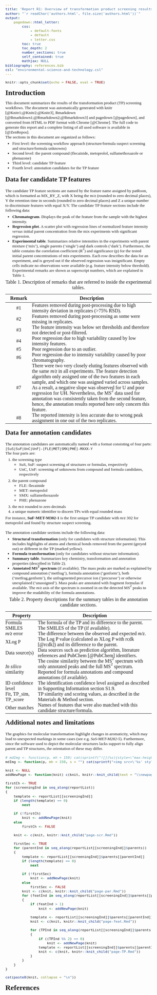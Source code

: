 ```yaml
---
title: 'Report R1: Overview of transformation product screening results'
author: "`r readChar('authors.html', file.size('authors.html'))`"
output:
    pagedown::html_letter:
        css:
            - default-fonts
            - default
            - letter.css
        toc: true
        toc_depth: 2
        number_sections: true
        self_contained: true
        mathjax: NULL
bibliography: references.bib
csl: "environmental-science-and-technology.csl"
---
```


```r
knitr::opts_chunk$set(echo = FALSE, eval = TRUE)
```

<style>

.row2 {
    display: flex;
    flex-wrap: nowrap;
    justify-content: space-evenly;
    align-items: center;
}

.formulaTxt {
    font-size: 16pt;
    font-weight: bold;
    margin: 25px;
}

table {
    margin: 0px;
}

h1 {
    font-size: 18pt;
    margin-block-start: 0.5em;
    margin-block-end: 0.5em;
}

h2 {
    font-size: 16pt;
    margin-block-start: 0.8em;
    margin-block-end: 0.8em;
}

h3 {
    font-size: 12pt;
    margin-block-start: 0.5em;
    margin-block-end: 0.5em;
}

h4 {
    font-size: 11pt;
    margin-block-start: 0.5em;
    margin-block-end: 0.5em;
}

/*tbody, ul, p {
    font-size: 11pt;
}*/

td {
    padding: 0px;
}

p {
    margin-top: 0px;
    margin-bottom: 0px;
}

pre {
    margin: 0px;
}

ol, ul {
    margin-top: 5px;
    margin-bottom: 5px;
}

body {
    font-family: serif;
    font-size: 10pt;
}

* {
  /* Override default margins*/
  --pagedjs-margin-right: 0.8in;
  --pagedjs-margin-left: 0.8in;
  --pagedjs-margin-top: 0.6in;
  --pagedjs-margin-bottom: 0.6in;
}

/* https://github.com/rstudio/pagedown/issues/89#issuecomment-475915999 */
a[href^="http"]:not([class="uri"])::after {
  content: "";
}

/* to avoid referring to page numbers */
/*a[href^="#"]:not([class="uri"], [class="leaders"])::after {
  content: "" !important;
}*/
sup a[href^="#"]:not([class="uri"])::after {
  content: "" !important;
}

.author {
    font-weight: normal;
    font-size: small;
}

/* don't add additional line spacing above superscripted text: https://stackoverflow.com/a/1530819 */
sup {
    vertical-align: top;
    position: relative;
    top: -0.5em;
}

/* BUG: avoid newlines after reference numbers in bibliography --> copied from: https://github.com/rstudio/rmarkdown/issues/1959 */
div.csl-bib-body { }
div.csl-entry {
  clear: both;
$if(csl-entry-spacing)$
  margin-bottom: $csl-entry-spacing$;
$endif$
}
.hanging div.csl-entry {
  margin-left:2em;
  text-indent:-2em;
}
div.csl-left-margin {
  min-width:2em;
  float:left;
}
div.csl-right-inline {
  margin-left:2em;
  padding-left:1em;
}
div.csl-indent {
  margin-left: 2em;
}

</style>

<script>
// HACK HACK HACK: toggle on authors a bit after loading, to prevent strange page breaks on the title page
setTimeout(function() { document.getElementById("author_block").style.display="block" }, 1000);
</script>

\newpage

# Introduction

This document summarizes the results of the transformation product (TP) screening workflows. The document was
automatically generated with knitr [@Knitr1;@Knitr2;@Knitr3], Rmarkdown [@Rmarkdown1;@Rmarkdown2;@Rmarkdown3] and
pagedown [@pagedown], and converted from HTML to PDF format with Chrome [@Chrome]. The full code to generate this report
and a complete listing of all used software is available in [@ZenRepos].

The sections in this document are organized as follows:

* First level: the screening workflow approach (structure/formula suspect screening and structure/formula unknowns)
* Second level: the parent compound (flecainide, metoprolol, sulfamethoxazole or phenazone)
* Third level: candidate TP feature
* Fourth level: annotation candidates for the TP feature

## Data for candidate TP features

The candidate TP feature sections are named by the feature name assigned by patRoon, which is formatted as MX_RY_Z, with
X being the m/z (rounded to zero decimal places), Y the retention time in seconds (rounded to zero decimal places) and Z a unique number to discriminate features with
equal X/Y. The candidate TP feature sections include the following data:

* **Chromatogram**. Displays the peak of the feature from the sample with the highest intensity.
* **Regression plot**. A scatter plot with regression lines of normalized feature intensity _versus_ initial parent concentration from the mix experiments with significant regression.
* **Experimental table**. Summarizes relative intensities in the experiments with parent mixture ('mix'), single parents ('single') and dark controls ('dark'). Furthermore, the table contains the correlation coefficient (R<sup>2</sup>) and significance (p) for the tested initial parent concentrations of mix experiments. Each row describes the data for an experiment, and is greyed out if the observed regression was insignificant. Empty cells indicate no observations were available (e.g. feature intensity below threshold). Experimental remarks are shown as superscript numbers, which are explained in Table 1.

Remark                     | Description
:------------------------: | -------------------------------------------------------------------------------------------------------------------
<a name="remark-1">\#1</a> | Features removed during post-processing due to high intensity deviation in replicates (>75% RSD).
<a name="remark-2">\#2</a> | Features removed during post-processing as some were missing in replicates.
<a name="remark-3">\#3</a> | The feature intensity was below set thresholds and therefore not detected or post-filtered.
<a name="remark-4">\#4</a> | Poor regression due to high variability caused by low intensity features.
<a name="remark-5">\#5</a> | Poor regression due to an outlier.
<a name="remark-6">\#6</a> | Poor regression due to intensity variability caused by poor chromatography.
<a name="remark-7">\#7</a> | There were two very closely eluting features observed with the same _m/z_ in all experiments. The feature detection algorithm only assigned one of the two features in each sample, and which one was assigned varied across samples. As a result, a negative slope was observed for U and poor regression for UH. Nevertheless, the MS<sup>2</sup> data used for annotation was consistently taken from the second feature, hence, the annotation results reported here only concern this feature.
<a name="remark-8">\#8</a> | The reported intensity is less accurate due to wrong peak assignment in one out of the two replicates.


Table: Table 1. Description of remarks that are referred to inside the experimental tables.

\newpage

## Data for annotation candidates

The annotation candidates are automatically named with a format consisting of four parts:

```
[SuS|SuF|UnC|UnF]-[FLE|MET|SMX|PHE]-MXXX-Y
```

The four parts are:

1. the screening type
    * SuS, SuF: suspect screening of structures or formulas, respectively
    * UnC, UnF: screening of unknowns from compound and formula candidates, respectively
2. the parent compound
    * FLE: flecainide
    * MET: metoprolol
    * SMX: sulfamethoxazole
    * PHE: phenazone
3. the _m/z_ rounded to zero decimals
4. a unique numeric identifier to discern TPs with equal rounded mass

For instance, **SuF-MET-M302-1** is the first unique TP candidate with _m/z_ 302 for metoprolol and found by structure suspect screening.

<br>The annotation candidate sections include the following data:

* **Structural transformation** (only for candidates with structure information). This includes highlights of atoms and chemical bonds removed from the parent (greyed out) or different in the TP (marked yellow).
* **Formula transformation** (only for candidates without structure information).
* **Summary table**. Summarizes key chemistry, transformation and annotation properties (described in Table 2).
* **Annotated MS<sup>2</sup> spectrum** (if available). The mass peaks are marked as explained by compound annotation (‘metfrag’), formula annotation (‘genform’), both (‘metfrag,genform’), the unfragmented precursor ion (‘precursor’) or otherwise unexplained (‘unassigned’). Mass peaks are annotated with fragment formulas if available. The _m/z_ axis of the spectrum is zoomed in on the detected MS<sup>2</sup> peaks to improve the readability of the formula annotations.

Property                | Description
----------------------- | -------------------------------------------------------------------------------
Formula                 | The formula of the TP and its difference to the parent.
SMILES                  | The SMILES of the TP (if available).
_m/z_ error             | The difference between the observed and expected _m/z_.
XLog P                  | The Log P value (calculated as XLog P with rcdk [@rcdk]) and its difference to the parent.
Data source(s)          | Data sources such as prediction algorithm, literature references and PubChem [@PubChem] identifiers.
_In silico_ similarity  | The cosine similarity between the MS<sup>2</sup> spectrum with only annotated peaks and the full MS<sup>2</sup> spectrum. Reported for formula annotations and compound annotations (if available).
ID confidence level     | The identification confidence level assigned as described in Supporting Information section S1.9.
Fit, TP_sim, TP_score   | TP similarity and scoring values, as described in the Materials & Method section.
Other matches           | Names of features that were also matched with this candidate structure/formula.

Table: Table 2. Property descriptions for the summary tables in the annotation candidate sections.

\newpage

## Additional notes and limitations

The graphics for molecular transformation highlight changes in aromaticity, which may lead to unexpected markings in some cases (see e.g. _SuS-MET-M282-5_). Furthermore, since the software used to depict the molecular structures lacks support to fully align parent and TP structures, the orientation of these may differ.

\newpage

```r
# mdImg <- function(p, mh = 150) cat(sprintf("![](%s){style=\"max-height: %dpx;\"}\n", p, mh))
mdImg <- function(p, mh = 150, s = "") cat(sprintf("<img src=\'%s' style=\"max-height: %dpx;%s\"></img>", normalizePath(p), mh, s))

knit <- NULL
addNewPage <- function(knit) c(knit, knitr::knit_child(text = "\\newpage"))

firstCh <- TRUE
for (screeningInd in seq_along(reportList))
{
    template <- reportList[[screeningInd]]
    if (length(template) == 0)
        next
    
    if (!firstCh)
        knit <- addNewPage(knit)
    else
        firstCh <- FALSE

    knit <- c(knit, knitr::knit_child("page-scr.Rmd"))
    
    firstSec <- TRUE
    for (parentInd in seq_along(reportList[[screeningInd]]$parents))
    {
        template <- reportList[[screeningInd]]$parents[[parentInd]]
        if (length(template) == 0)
            next
        
        if (!firstSec)
            knit <- addNewPage(knit)
        else
            firstSec <- FALSE
        knit <- c(knit, knitr::knit_child("page-par.Rmd"))
        for (featInd in seq_along(reportList[[screeningInd]]$parents[[parentInd]]$features))
        {
            if (featInd > 1)
                knit <- addNewPage(knit)
            
            template <- reportList[[screeningInd]]$parents[[parentInd]]$features[[featInd]]
            knit <- c(knit, knitr::knit_child("page-feat.Rmd"))
            
            for (TPInd in seq_along(reportList[[screeningInd]]$parents[[parentInd]]$features[[featInd]]$TPs))
            {
                if ((TPInd %% 2) == 0)
                    knit <- addNewPage(knit)
                template <- reportList[[screeningInd]]$parents[[parentInd]]$features[[featInd]]$TPs[[TPInd]]
                knit <- c(knit, knitr::knit_child("page-TP.Rmd"))
            }
        }
    }
}
```

```r
cat(paste0(knit, collapse = "\n"))
```

\newpage

# References
